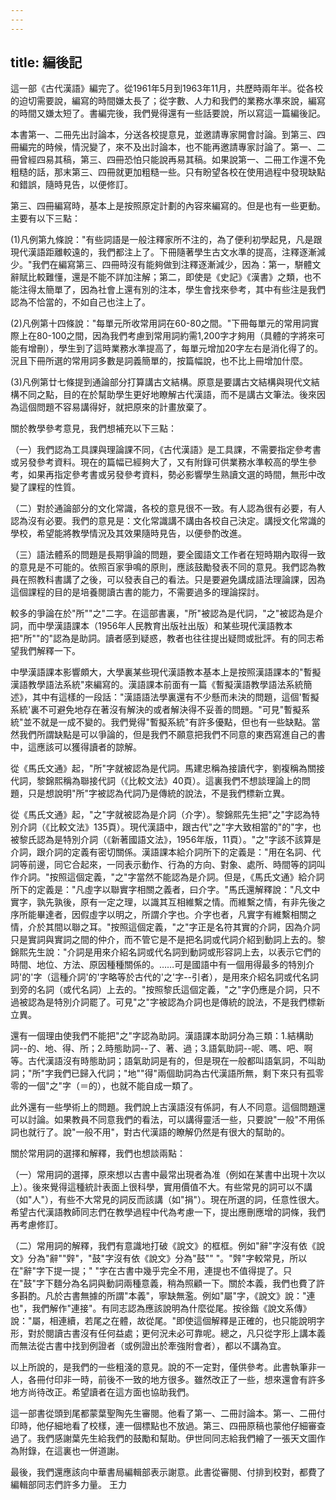 ```yaml
---
---
---
```

title: 編後記
---



這一部《古代漢語》編完了。從1961年5月到1963年11月，共歷時兩年半。從各校的迫切需要說，編寫的時間嫌太長了；從字數、人力和我們的業務水準來說，編寫的時間又嫌太短了。書編完後，我們覺得還有一些話要說，所以寫這一篇編後記。

本書第一、二冊先出討論本，分送各校提意見，並邀請專家開會討論。到第三、四冊編完的時候，情況變了，來不及出討論本，也不能再邀請專家討論了。第一、二冊曾經四易其稿，第三、四冊恐怕只能說再易其稿。如果說第一、二冊工作還不免粗糙的話，那末第三、四冊就更加粗糙一些。只有盼望各校在使用過程中發現缺點和錯誤，隨時見告，以便修訂。

第三、四冊編寫時，基本上是按照原定計劃的內容來編寫的。但是也有一些更動。主要有以下三點：

(1)凡例第九條說："有些詞語是一般注釋家所不注的，為了便利初學起見，凡是跟現代漢語距離較遠的，我們都注上了。下冊隨著學生古文水準的提高，注釋逐漸減少。"我們在編寫第三、四冊時沒有能夠做到注釋逐漸減少，因為：第一，駢體文辭賦比較難懂，還是不能不詳加注解；第二，即使是《史記》《漢書》之類，也不能注得太簡單了，因為社會上還有別的注本，學生會找來參考，其中有些注是我們認為不恰當的，不如自己也注上了。

(2)凡例第十四條說："每單元所收常用詞在60-80之間。"下冊每單元的常用詞實際上在80-100之間，因為我們考慮到常用詞約需1,200字才夠用（具體的字將來可能有增刪），學生到了這時業務水準提高了，每單元增加20字左右是消化得了的。況且下冊所選的常用詞多數是詞義簡單的，按篇幅說，也不比上冊增加什麼。

(3)凡例第廿七條提到通論部分打算講古文結構。原意是要講古文結構與現代文結構不同之點，目的在於幫助學生更好地瞭解古代漢語，而不是講古文筆法。後來因為這個問題不容易講得好，就把原來的計畫放棄了。

關於教學參考意見，我們想補充以下三點：

（一）我們認為工具課與理論課不同，《古代漢語》是工具課，不需要指定參考書或另發參考資料。現在的篇幅已經夠大了，又有附錄可供業務水準較高的學生參考，如果再指定參考書或另發參考資料，勢必影響學生熟讀文選的時間，無形中改變了課程的性質。

（二）對於通論部分的文化常識，各校的意見很不一致。有人認為很有必要，有人認為沒有必要。我們的意見是：文化常識講不講由各校自己決定。講授文化常識的學校，希望能將教學情況及其效果隨時見告，以便參酌改進。

（三）語法體系的問題是長期爭論的問題，要全國語文工作者在短時期內取得一致的意見是不可能的。依照百家爭鳴的原則，應該鼓勵發表不同的意見。我們認為教員在照教科書講了之後，可以發表自己的看法。只是要避免講成語法理論課，因為這個課程的目的是培養閱讀古書的能力，不需要過多的理論探討。

較多的爭論在於"所""之"二字。在這部書裏，"所"被認為是代詞，"之"被認為是介詞，而中學漢語課本（1956年人民教育出版社出版）和某些現代漢語教本把"所""的"認為是助詞。讀者感到疑惑，教者也往往提出疑問或批評。有的同志希望我們解釋一下。

中學漢語課本影響頗大，大學裏某些現代漢語教本基本上是按照漢語課本的"暫擬漢語教學語法系統"來編寫的。漢語課本前面有一篇《暫擬漢語教學語法系統簡述》，其中有這樣的一段話："漢語語法學裏還有不少懸而未決的問題，這個'暫擬系統'裏不可避免地存在著沒有解決的或者解決得不妥善的問題。"可見"暫擬系統"並不就是一成不變的。我們覺得"暫擬系統"有許多優點，但也有一些缺點。當然我們所謂缺點是可以爭論的，但是我們不願意把我們不同意的東西寫進自己的書中，這應該可以獲得讀者的諒解。

從《馬氏文通》起，"所"字就被認為是代詞。馬建忠稱為接讀代字，劉複稱為關接代詞，黎錦熙稱為聯接代詞（《比較文法》40頁）。這裏我們不想談理論上的問題，只是想說明"所"字被認為代詞乃是傳統的說法，不是我們標新立異。

從《馬氏文通》起，"之"字就被認為是介詞（介字）。黎錦熙先生把"之"字認為特別介詞（《比較文法》135頁）。現代漢語中，跟古代"之"字大致相當的"的"字，也被黎氏認為是特別介詞（《新著國語文法》，1956年版，11頁）。"之"字該不該算是介詞，跟介詞的定義有密切關係。漢語課本給介詞所下的定義是："用在名詞、代詞等前邊，同它合起來，一同表示動作、行為的方向、對象、處所、時間等的詞叫作介詞。"按照這個定義，"之"字當然不能認為是介詞。但是，《馬氏文通》給介詞所下的定義是："凡虛字以聯實字相關之義者，曰介字。"馬氏還解釋說："凡文中實字，孰先孰後，原有一定之理，以識其互相維繫之情。而維繫之情，有非先後之序所能畢達者，因假虛字以明之，所謂介字也。介字也者，凡實字有維繫相關之情，介於其間以聯之耳。"按照這個定義，"之"字正是名符其實的介詞，因為介詞只是實詞與實詞之間的仲介，而不管它是不是把名詞或代詞介紹到動詞上去的。黎錦熙先生說："介詞是用來介紹名詞或代名詞到動詞或形容詞上去，以表示它們的時間、地位、方法、原因種種關係的。……可是國語中有一個用得最多的特別介詞'的'字（這種介詞'的'字略等於古代的'之'字--引者），是用來介紹名詞或代名詞到旁的名詞（或代名詞）上去的。"按照黎氏這個定義，"之"字仍應是介詞，只不過被認為是特別介詞罷了。可見"之"字被認為介詞也是傳統的說法，不是我們標新立異。

還有一個理由使我們不能把"之"字認為助詞。漢語課本助詞分為三類：1.結構助詞--的、地、得、所；2.時態助詞--了、著、過；3.語氣助詞--呢、嗎、吧、啊等。古代漢語沒有時態助詞；語氣助詞是有的，但是現在一般都叫語氣詞，不叫助詞；"所"字我們已歸入代詞；"地""得"兩個助詞為古代漢語所無，剩下來只有孤零零的一個"之"字（＝的），也就不能自成一類了。

此外還有一些學術上的問題。我們說上古漢語沒有係詞，有人不同意。這個問題還可以討論。如果教員不同意我們的看法，可以講得靈活一些，只要說"一般"不用係詞也就行了。說"一般不用"，對古代漢語的瞭解仍然是有很大的幫助的。

關於常用詞的選擇和解釋，我們也想談兩點：

（一）常用詞的選擇，原來想以古書中最常出現者為准（例如在某書中出現十次以上）。後來覺得這種統計表面上很科學，實用價值不大。有些常見的詞可以不講（如"人"），有些不大常見的詞反而該講（如"捐"）。現在所選的詞，任意性很大。希望古代漢語教師同志們在教學過程中代為考慮一下，提出應刪應增的詞條，我們再考慮修訂。

（二）常用詞的解釋，我們有意識地打破《說文》的框框。例如"辭"字沒有依《說文》分為"辭""辤"，"鼓"字沒有依《說文》分為"鼓"" "。"辤"字較常見，所以在"辭"字下提一提；" "字在古書中幾乎完全不用，連提也不值得提了。只在"鼓"字下麵分為名詞與動詞兩種意義，稍為照顧一下。關於本義，我們也費了許多斟酌。凡於古書無據的所謂"本義"，寧缺無濫。例如"屬"字，《說文》說："連也"，我們解作"連接"。有同志認為應該說明為什麼從尾。按徐鍇《說文系傳》說："屬，相連續，若尾之在體，故從尾。"即使這個解釋是正確的，也只能說明字形，對於閱讀古書沒有任何益處；更何況未必可靠呢。總之，凡只從字形上講本義而無法從古書中找到例證者（或例證出於牽強附會者），都以不講為宜。

以上所說的，是我們的一些粗淺的意見。說的不一定對，僅供參考。此書執筆非一人，各冊付印非一時，前後不一致的地方很多。雖然改正了一些，想來還會有許多地方尚待改正。希望讀者在這方面也協助我們。

這一部書從頭到尾都蒙葉聖陶先生審閱。他看了第一、二冊討論本。第一、二冊付印時，他仔細地看了校樣，連一個標點也不放過。第三、四冊原稿也蒙他仔細審查過了。我們感謝葉先生給我們的鼓勵和幫助。伊世同同志給我們繪了一張天文圖作為附錄，在這裏也一併道謝。

最後，我們還應該向中華書局編輯部表示謝意。此書從審閱、付排到校對，都費了編輯部同志們許多力量。 王力